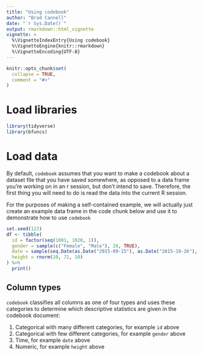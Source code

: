```yaml
---
title: "Using codebook"
author: "Brad Cannell"
date: "`r Sys.Date()`"
output: rmarkdown::html_vignette
vignette: >
  %\VignetteIndexEntry{Using codebook}
  %\VignetteEngine{knitr::rmarkdown}
  %\VignetteEncoding{UTF-8}
---
```


```r
knitr::opts_chunk$set(
  collapse = TRUE,
  comment = "#>"
)
```

# Load libraries

```r
library(tidyverse)
library(bfuncs)
```

# Load data

By default, `codebook` assumes that you want to make a codebook about a dataset file that you have saved somewhere, as opposed to a data frame you're working on in an r session, but don't intend to save. Therefore, the first thing you will need to do is read the data into the current R session.

For the purposes of making a self-contained example, we will actually just create an example data frame in the code chunk below and use it to demonstrate how to use `codebook`

```r
set.seed(123)
df <- tibble(
  id = factor(seq(1001, 1020, 1)),
  gender = sample(c("Female", "Male"), 20, TRUE),
  date = sample(seq.Date(as.Date("2015-09-15"), as.Date("2015-10-26"), "day"), 20, TRUE),
  height = rnorm(20, 71, 10)
) %>% 
  print()
```

## Column types

`codebook` classifies all columns as one of four types and uses these categories to determine which descriptive statistics are given in the codebook document:

1. Categorical with many different categories, for example `id` above     
2. Categorical with few different categories, for example `gender` above     
3. Time, for example `date` above    
4. Numeric, for example `height` above    



